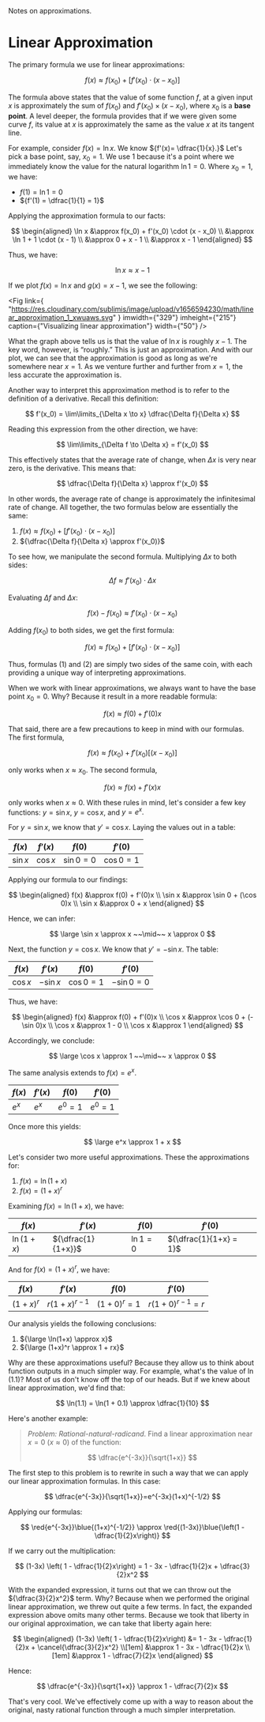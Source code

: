 <head>
	<title>Linear Approximation</title>
	<description>Notes on approximations.</description>
</head>

# Linear Approximation

The primary formula we use for linear approximations:

$$
	f(x) \approx f(x_0) + [f'(x_0) \cdot (x - x_0)]
$$

The formula above states that the value of some function ${f,}$ at a given
input ${x}$ is approximately the sum of ${f(x_0)}$ and
${f'(x_0) \times (x - x_0),}$ where ${x_0}$ is a **base point**. A level
deeper, the formula provides that if we were given some curve ${f,}$ its
value at ${x}$ is approximately the same as the value ${x}$ at its tangent
line.

For example, consider ${f(x) = \ln x.}$ We know ${f'(x)= \dfrac{1}{x}.}$
Let's pick a base point, say, ${x_0 = 1.}$ We use ${1}$ because it's a
point where we immediately know the value for the natural logarithm
${\ln 1 = 0.}$ Where ${x_0 = 1,}$ we have:

- ${f(1) = \ln 1 = 0}$
- ${f'(1) = \dfrac{1}{1} = 1}$

Applying the approximation formula to our facts:

$$
	\begin{aligned} \ln x &\approx f(x_0) + f'(x_0) \cdot (x - x_0) \\ &\approx \ln 1 + 1 \cdot (x - 1) \\ &\approx 0 + x - 1 \\ &\approx x - 1 \end{aligned}
$$

Thus, we have:

$$
	\ln x \approx x - 1
$$

If we plot ${f(x) = \ln x}$ and ${g(x) = x - 1,}$ we see the following:

<Fig
	link={
		"https://res.cloudinary.com/sublimis/image/upload/v1656594230/math/linear_approximation_1_xwuaws.svg"
	}
	imwidth={"329"}
	imheight={"215"}
	caption={"Visualizing linear approximation"}
	width={"50"}
/>

What the graph above tells us is that the value of ${\ln x}$ is roughly
${x - 1.}$ The key word, however, is &#8220;roughly.&#8221; This is just an
approximation. And with our plot, we can see that the approximation is good
as long as we're somewhere near ${x = 1.}$ As we venture further and
further from ${x = 1,}$ the less accurate the approximation is.

Another way to interpret this approximation method is to refer to the
definition of a derivative. Recall this definition:

$$
	f'(x_0) = \lim\limits_{\Delta x \to x} \dfrac{\Delta f}{\Delta x}
$$

Reading this expression from the other direction, we have:

$$
	\lim\limits_{\Delta f \to \Delta x} = f'(x_0)
$$

This effectively states that the average rate of change, when ${\Delta x}$
is very near zero, is the derivative. This means that:

$$
	\dfrac{\Delta f}{\Delta x} \approx f'(x_0)
$$

In other words, the average rate of change is approximately the
infinitesimal rate of change. All together, the two formulas below are
essentially the same:

1. ${f(x) \approx f(x_0) + [f'(x_0) \cdot (x - x_0)]}$
2. ${\dfrac{\Delta f}{\Delta x} \approx f'(x_0)}$

To see how, we manipulate the second formula. Multiplying ${\Delta x}$ to
both sides:

$$
	\Delta f \approx f'(x_0) \cdot \Delta x
$$

Evaluating ${\Delta f}$ and ${\Delta x:}$

$$
	f(x) - f(x_0) \approx f'(x_0) \cdot (x - x_0)
$$

Adding ${f(x_0)}$ to both sides, we get the first formula:

$$
	f(x) \approx f(x_0) + [f'(x_0) \cdot (x - x_0)]
$$

Thus, formulas (1) and (2) are simply two sides of the same coin, with each
providing a unique way of interpreting approximations.

When we work with linear approximations, we always want to have the base
point ${x_0 = 0.}$ Why? Because it result in a more readable formula:

$$
	f(x) \approx f(0) + f'(0)x
$$

That said, there are a few precautions to keep in mind with our formulas.
The first formula,

$$
	f(x) \approx f(x_0) + f'(x_0)[(x - x_0)]
$$

only works when ${x \approx x_0.}$ The second formula,

$$
	f(x) \approx f(x) + f'(x)x
$$

only works when ${x \approx 0.}$ With these rules in mind, let's consider a
few key functions: ${y = \sin x,}$ ${y = \cos x,}$ and ${y = e^x.}$

For ${y = \sin x,}$ we know that ${y' = \cos x.}$ Laying the values out in
a table:

| ${f(x)}$   | ${f'(x)}$  | ${f(0)}$       | ${f'(0)}$      |
| ---------- | ---------- | -------------- | -------------- |
| ${\sin x}$ | ${\cos x}$ | ${\sin 0 = 0}$ | ${\cos 0 = 1}$ |

Applying our formula to our findings:

$$
	\begin{aligned} f(x) &\approx f(0) + f'(0)x \\ \sin x &\approx \sin 0 + (\cos 0)x \\ \sin x &\approx 0 + x \end{aligned}
$$

Hence, we can infer:

$$
	\large \sin x \approx x ~~\mid~~ x \approx 0
$$

Next, the function ${y = \cos x.}$ We know that ${y' = - \sin x.}$ The
table:

| ${f(x)}$   | ${f'(x)}$    | ${f(0)}$       | ${f'(0)}$        |
| ---------- | ------------ | -------------- | ---------------- |
| ${\cos x}$ | ${- \sin x}$ | ${\cos 0 = 1}$ | ${- \sin 0 = 0}$ |

Thus, we have:

$$
	\begin{aligned} f(x) &\approx f(0) + f'(0)x \\ \cos x &\approx \cos 0 + (-\sin 0)x \\ \cos x &\approx 1 - 0 \\ \cos x &\approx 1 \end{aligned}
$$

Accordingly, we conclude:

$$
	\large \cos x \approx 1 ~~\mid~~ x \approx 0
$$

The same analysis extends to ${f(x) = e^x.}$

| ${f(x)}$ | ${f'(x)}$ | ${f(0)}$    | ${f'(0)}$   |
| -------- | --------- | ----------- | ----------- |
| ${e^x}$  | ${e^x}$   | ${e^0 = 1}$ | ${e^0 = 1}$ |

Once more this yields:

$$
	\large e^x \approx 1 + x
$$

Let's consider two more useful approximations. These the approximations
for:

1. ${f(x) = \ln(1 + x)}$
2. ${f(x) = (1 + x)^r}$

Examining ${f(x) = \ln(1+x),}$ we have:

| ${f(x)}$     | ${f'(x)}$          | ${f(0)}$      | ${f'(0)}$              |
| ------------ | ------------------ | ------------- | ---------------------- |
| ${\ln(1+x)}$ | ${\dfrac{1}{1+x}}$ | ${\ln 1 = 0}$ | ${\dfrac{1}{1+x} = 1}$ |

And for ${f(x) = (1+x)^r,}$ we have:

| ${f(x)}$    | ${f'(x)}$        | ${f(0)}$        | ${f'(0)}$            |
| ----------- | ---------------- | --------------- | -------------------- |
| ${(1+x)^r}$ | ${r(1+x)^{r-1}}$ | ${(1+0)^r = 1}$ | ${r(1+0)^{r-1} = r}$ |

Our analysis yields the following conclusions:

1. ${\large \ln(1+x) \approx x}$
2. ${\large (1+x)^r \approx 1 + rx}$

Why are these approximations useful? Because they allow us to think about
function outputs in a much simpler way. For example, what's the value of
${\ln(1.1)?}$ Most of us don't know off the top of our heads. But if we
knew about linear approximation, we'd find that:

$$
	\ln(1.1) = \ln(1 + 0.1) \approx \dfrac{1}{10}
$$

Here's another example:

> _Problem: Rational-natural-radicand_. Find a linear approximation near
> ${x=0}$ (${x \approx 0}$) of the function:
>
> $$
> 	\dfrac{e^{-3x}}{\sqrt{1+x}}
> $$

The first step to this problem is to rewrite in such a way that we can
apply our linear approximation formulas. In this case:

$$
	\dfrac{e^{-3x}}{\sqrt{1+x}}=e^{-3x}(1+x)^{-1/2}
$$

Applying our formulas:

$$
	\red{e^{-3x}}\blue{(1+x)^{-1/2}} \approx \red{(1-3x)}\blue{\left(1 - \dfrac{1}{2}x\right)}
$$

If we carry out the multiplication:

$$
	(1-3x) \left( 1 - \dfrac{1}{2}x\right) = 1 - 3x - \dfrac{1}{2}x + \dfrac{3}{2}x^2
$$

With the expanded expression, it turns out that we can throw out the
${\dfrac{3}{2}x^2}$ term. Why? Because when we performed the original
linear approximation, we threw out quite a few terms. In fact, the expanded
expression above omits many other terms. Because we took that liberty in
our original approximation, we can take that liberty again here:

$$
	\begin{aligned} (1-3x) \left( 1 - \dfrac{1}{2}x\right) &= 1 - 3x - \dfrac{1}{2}x + \cancel{\dfrac{3}{2}x^2} \\[1em] &\approx 1 - 3x - \dfrac{1}{2}x \\[1em] &\approx 1 - \dfrac{7}{2}x \end{aligned}
$$

Hence:

$$
	\dfrac{e^{-3x}}{\sqrt{1+x}} \approx 1 - \dfrac{7}{2}x
$$

That's very cool. We've effectively come up with a way to reason about the
original, nasty rational function through a much simpler interpretation.
